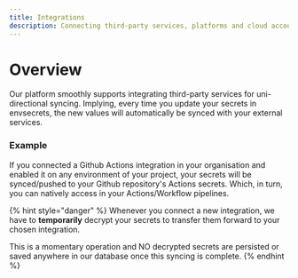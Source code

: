 ```yaml
---
title: Integrations
description: Connecting third-party services, platforms and cloud accounts.
---
```


# Overview

Our platform smoothly supports integrating third-party services for uni-directional syncing. Implying, every time you update your secrets in envsecrets, the new values will automatically be synced with your external services.

### Example

If you connected a Github Actions integration in your organisation and enabled it on any environment of your project, your secrets will be synced/pushed to your Github repository's Actions secrets. Which, in turn, you can natively access in your Actions/Workflow pipelines.

{% hint style="danger" %}
Whenever you connect a new integration, we have to **temporarily** decrypt your secrets to transfer them forward to your chosen integration.

This is a momentary operation and NO decrypted secrets are persisted or saved anywhere in our database once this syncing is complete.
{% endhint %}

